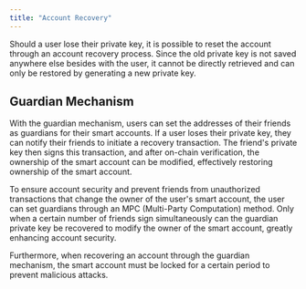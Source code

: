 ```yaml
---
title: "Account Recovery"
---
```


Should a user lose their private key, it is possible to reset the account through an account recovery process. Since the old private key is not saved anywhere else besides with the user, it cannot be directly retrieved and can only be restored by generating a new private key.

## Guardian Mechanism

With the guardian mechanism, users can set the addresses of their friends as guardians for their smart accounts. If a user loses their private key, they can notify their friends to initiate a recovery transaction. The friend's private key then signs this transaction, and after on-chain verification, the ownership of the smart account can be modified, effectively restoring ownership of the smart account.

To ensure account security and prevent friends from unauthorized transactions that change the owner of the user's smart account, the user can set guardians through an MPC (Multi-Party Computation) method. Only when a certain number of friends sign simultaneously can the guardian private key be recovered to modify the owner of the smart account, greatly enhancing account security.

Furthermore, when recovering an account through the guardian mechanism, the smart account must be locked for a certain period to prevent malicious attacks.